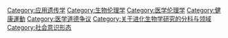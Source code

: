 [[Category:应用遗传学|Category:应用遗传学]]
[[Category:生物伦理学|Category:生物伦理学]]
[[Category:医学伦理学|Category:医学伦理学]]
[[Category:健康運動|Category:健康運動]]
[[Category:医学道德争议|Category:医学道德争议]]
[[Category:关于进化生物学研究的分科与领域|Category:关于进化生物学研究的分科与领域]]
[[Category:社会意识形态|Category:社会意识形态]]